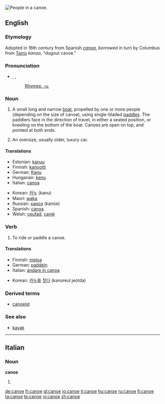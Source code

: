[[Image:Muskoka canoe.jpg|thumb|right|People in a canoe.]]
{{wikipedia}}
==English==

===Etymology===

Adopted in 16th century from Spanish ''[[canoa]]'', borrowed in turn by Columbus from [[w:Taino|Taino]] ''kanoa'', "dugout canoe."

===Pronunciation===
*{{AHD|kə-no͞o'}}, {{IPA|/kəˈnuː/}}, {{SAMPA|/k@"nu:/}}
*: [[Rhymes:English:-uː|Rhymes: -uː]]

===Noun===
{{en-noun}}

# A small long and narrow [[boat]], propelled by one or more people (depending on the size of canoe), using single-bladed [[paddle]]s. The paddlers face in the direction of travel, in either a seated position, or kneeling on the bottom of the boat. Canoes are open on top, and pointed at both ends.
# {{slang}} An oversize, usually older, luxury car.

====Translations====
{{top}}
*Estonian: [[kanuu]]
*Finnish: [[kanootti]]
*German: [[Kanu]] {{n}}
*Hungarian: [[kenu]]
*Italian: [[canoa]] {{f}}
{{mid}}
*Korean: [[카누]] (kanu)
*Maori: [[waka]]
*Russian: [[каноэ]] (kanóe) {{n}}
*Spanish: [[canoa]] {{f}}
*Welsh: [[ceufad]], [[canŵ]]
{{bottom}}

===Verb===
{{en-verb|canoe|d}}

# To ride or paddle a canoe.

====Translations====
{{top}}
*Finnish: [[meloa]]
*German: [[paddeln]]
*Italian: [[andare in canoa]]
{{mid}}
*Korean: [[카누]]를 [[젓다]] (kanureul jeotda)
{{bottom}}

===Derived terms===
*[[canoeist]]

===See also===
*[[kayak]]

----

==Italian==

===Noun===
'''canoe'''

# {{plural of|[[canoa]]|lang=Italian}}

[[de:canoe]]
[[fr:canoe]]
[[gl:canoe]]
[[io:canoe]]
[[it:canoe]]
[[hu:canoe]]
[[ru:canoe]]
[[fi:canoe]]
[[ta:canoe]]
[[te:canoe]]
[[vi:canoe]]
[[zh:canoe]]